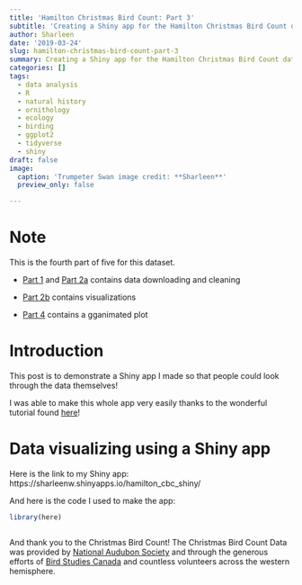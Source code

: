 ```yaml
---
title: 'Hamilton Christmas Bird Count: Part 3'
subtitle: 'Creating a Shiny app for the Hamilton Christmas Bird Count data'
author: Sharleen
date: '2019-03-24'
slug: hamilton-christmas-bird-count-part-3
summary: Creating a Shiny app for the Hamilton Christmas Bird Count data.
categories: []
tags:
  - data analysis
  - R
  - natural history
  - ornithology
  - ecology
  - birding
  - ggplot2
  - tidyverse
  - shiny
draft: false
image:
  caption: 'Trumpeter Swan image credit: **Sharleen**'
  preview_only: false

---
```


# Note

This is the fourth part of five for this dataset.

- [Part 1](https://sharleenw.rbind.io/post/hamilton_cbc_part_1/hamilton-christmas-bird-count-part-1/) and [Part 2a](https://sharleenw.rbind.io/post/hamilton_cbc_part_2a/hamilton-christmas-bird-count-part-2a/) contains data downloading and cleaning

- [Part 2b](https://sharleenw.rbind.io/post/hamilton_cbc_part_2b/hamilton-christmas-bird-count-part-2b/) contains visualizations

- [Part 4](https://sharleenw.rbind.io/post/hamilton_cbc_part_4/hamilton-christmas-bird-count-part-4/) contains a gganimated plot

# Introduction

This post is to demonstrate a Shiny app I made so that people could look through the data themselves!

I was able to make this whole app very easily thanks to the wonderful tutorial found [here](https://shiny.rstudio.com/tutorial/written-tutorial/lesson1/)!

# Data visualizing using a Shiny app

Here is the link to my Shiny app: https://sharleenw.shinyapps.io/hamilton_cbc_shiny/

And here is the code I used to make the app:

```r

library(here)

```

```r

```

And thank you to the Christmas Bird Count! The Christmas Bird Count Data was provided by [National Audubon Society](www.christmasbirdcount.org) and through the generous efforts of [Bird Studies Canada](www.bsc-eoc.org) and countless volunteers across the western hemisphere.
